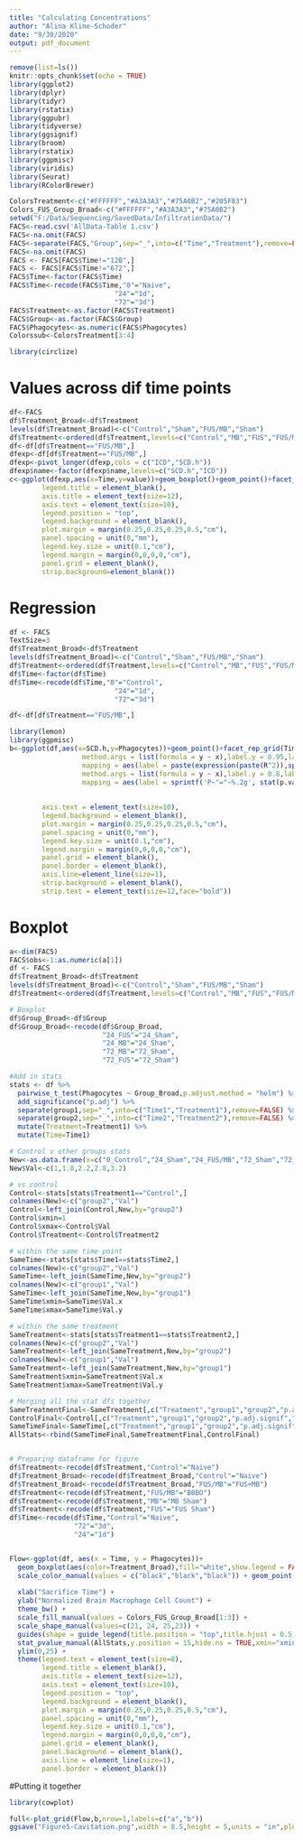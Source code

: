 ```yaml
---
title: "Calculating Concentrations"
author: "Alina Kline-Schoder"
date: "9/30/2020"
output: pdf_document
---
```


```r
remove(list=ls())
knitr::opts_chunk$set(echo = TRUE)
library(ggplot2)
library(dplyr)
library(tidyr)
library(rstatix)
library(ggpubr)
library(tidyverse)
library(ggsignif)
library(broom)
library(rstatix)
library(ggpmisc)
library(viridis)
library(Seurat)
library(RColorBrewer)

ColorsTreatment<-c("#FFFFFF","#A3A3A3","#75A0B2","#205F83")
Colors_FUS_Group_Broad<-c("#FFFFFF","#A3A3A3","#75A0B2")
setwd("F:/Data/Sequencing/SavedData/InfiltrationData/")
FACS<-read.csv('AllData-Table 1.csv')
FACS<-na.omit(FACS)
FACS<-separate(FACS,"Group",sep="_",into=c("Time","Treatment"),remove=FALSE)
FACS<-na.omit(FACS)
FACS <- FACS[FACS$Time!="120",]
FACS <- FACS[FACS$Time!="672",]
FACS$Time<-factor(FACS$Time)
FACS$Time<-recode(FACS$Time,"0"="Naive",
                          "24"="1d",
                          "72"="3d")
FACS$Treatment<-as.factor(FACS$Treatment)
FACS$Group<-as.factor(FACS$Group)
FACS$Phagocytes<-as.numeric(FACS$Phagocytes)
Colorssub<-ColorsTreatment[3:4]

library(circlize)
```

# Values across dif time points
```r
df<-FACS
df$Treatment_Broad<-df$Treatment
levels(df$Treatment_Broad)<-c("Control","Sham","FUS/MB","Sham")
df$Treatment<-ordered(df$Treatment,levels=c("Control","MB","FUS","FUS/MB"))
df<-df[df$Treatment=="FUS/MB",]
dfexp<-df[df$Treatment=="FUS/MB",]
dfexp<-pivot_longer(dfexp,cols = c("ICD","SCD.h"))
dfexp$name<-factor(dfexp$name,levels=c("SCD.h","ICD"))
c<-ggplot(dfexp,aes(x=Time,y=value))+geom_boxplot()+geom_point()+facet_wrap(name~.,nrow=1)+theme_bw()+ylab("dB")+ylim(-5,45)+theme(legend.position = "none")+xlab("Sacrifice Time")+  theme(legend.text = element_text(size=8),
        legend.title = element_blank(),
        axis.title = element_text(size=12),
        axis.text = element_text(size=10),
        legend.position = "top",
        legend.background = element_blank(),
        plot.margin = margin(0.25,0.25,0.25,0.5,"cm"),
        panel.spacing = unit(0,"mm"),
        legend.key.size = unit(0.1,"cm"),
        legend.margin = margin(0,0,0,0,"cm"),
        panel.grid = element_blank(),
        strip.background=element_blank())
```



# Regression
```r
df <- FACS
TextSize=3
df$Treatment_Broad<-df$Treatment
levels(df$Treatment_Broad)<-c("Control","Sham","FUS/MB","Sham")
df$Treatment<-ordered(df$Treatment,levels=c("Control","MB","FUS","FUS/MB"))
df$Time<-factor(df$Time)
df$Time<-recode(df$Time,"0"="Control",
                          "24"="1d",
                          "72"="3d")

df<-df[df$Treatment=="FUS/MB",]

library(lemon)
library(ggpmisc)
b<-ggplot(df,aes(x=SCD.h,y=Phagocytes))+geom_point()+facet_rep_grid(Time~.)+geom_smooth(method="lm",se = FALSE,fullrange=TRUE,color="black",size=0.5) + stat_fit_glance(method = "lm",
                  method.args = list(formula = y ~ x),label.y = 0.95,label.x=0.1,
                  mapping = aes(label = paste(expression(paste(R^2)),sprintf('~"="~%.2g', stat(r.squared)))),show.legend = TRUE, parse = TRUE,vstep = 0.1,size=TextSize)+ stat_fit_glance(method = "lm",
                  method.args = list(formula = y ~ x),label.y = 0.8,label.x=0.1,
                  mapping = aes(label = sprintf('P~"="~%.2g', stat(p.value))),show.legend = TRUE, parse = TRUE,vstep = 0.1,size=TextSize)+theme_bw()+theme(legend.position = "none",
                                                                                                                                                           plot.margin = margin(0.25,0.25,0.25,0.25,unit = "cm"),
                                                                                                                                                           axis.title = element_text(size=12,hjust=0.5))+ylab("Normalized Brain Macrophage Cell Count") + ylim(0,15)+xlim(-5,45)+geom_point()+xlab("SCD (dB)")+  theme(
        axis.text = element_text(size=10),
        legend.background = element_blank(),
        plot.margin = margin(0.25,0.25,0.25,0.5,"cm"),
        panel.spacing = unit(0,"mm"),
        legend.key.size = unit(0.1,"cm"),
        legend.margin = margin(0,0,0,0,"cm"),
        panel.grid = element_blank(),
        panel.border = element_blank(),
        axis.line=element_line(size=1),
        strip.background = element_blank(),
        strip.text = element_text(size=12,face="bold"))
```


# Boxplot
```r
a<-dim(FACS)
FACS$obs<-1:as.numeric(a[1])
df <- FACS
df$Treatment_Broad<-df$Treatment
levels(df$Treatment_Broad)<-c("Control","Sham","FUS/MB","Sham")
df$Treatment<-ordered(df$Treatment,levels=c("Control","MB","FUS","FUS/MB"))

# Boxplot
df$Group_Broad<-df$Group
df$Group_Broad<-recode(df$Group_Broad,
                       "24_FUS"="24_Sham",
                       "24_MB"="24_Sham",
                       "72_MB"="72_Sham",
                       "72_FUS"="72_Sham")

#Add in stats
stats <- df %>%
  pairwise_t_test(Phagocytes ~ Group_Broad,p.adjust.method = "holm") %>%
  add_significance("p.adj") %>%
  separate(group1,sep="_",into=c("Time1","Treatment1"),remove=FALSE) %>%
  separate(group2,sep="_",into=c("Time2","Treatment2"),remove=FALSE) %>%
  mutate(Treatment=Treatment1) %>%
  mutate(Time=Time1)

# Control v other groups stats
New<-as.data.frame(x=c("0_Control","24_Sham","24_FUS/MB","72_Sham","72_FUS/MB"))
New$Val<-c(1,1.8,2.2,2.8,3.2)

# vs control
Control<-stats[stats$Treatment1=="Control",]
colnames(New)<-c("group2","Val")
Control<-left_join(Control,New,by="group2")
Control$xmin=1
Control$xmax<-Control$Val
Control$Treatment<-Control$Treatment2

# within the same time point
SameTime<-stats[stats$Time1==stats$Time2,]
colnames(New)<-c("group2","Val")
SameTime<-left_join(SameTime,New,by="group2")
colnames(New)<-c("group1","Val")
SameTime<-left_join(SameTime,New,by="group1")
SameTime$xmin=SameTime$Val.x
SameTime$xmax=SameTime$Val.y

# within the same treatment
SameTreatment<-stats[stats$Treatment1==stats$Treatment2,]
colnames(New)<-c("group2","Val")
SameTreatment<-left_join(SameTreatment,New,by="group2")
colnames(New)<-c("group1","Val")
SameTreatment<-left_join(SameTreatment,New,by="group1")
SameTreatment$xmin=SameTreatment$Val.x
SameTreatment$xmax=SameTreatment$Val.y

# Merging all the stat dfs together
SameTreatmentFinal<-SameTreatment[,c("Treatment","group1","group2","p.adj.signif","xmin","xmax","p.adj")]
ControlFinal<-Control[,c("Treatment","group1","group2","p.adj.signif","xmin","xmax","p.adj")]
SameTimeFinal<-SameTime[,c("Treatment","group1","group2","p.adj.signif","xmin","xmax","p.adj")]
AllStats<-rbind(SameTimeFinal,SameTreatmentFinal,ControlFinal)


# Preparing dataframe for figure
df$Treatment<-recode(df$Treatment,"Control"="Naive")
df$Treatment_Broad<-recode(df$Treatment_Broad,"Control"="Naive")
df$Treatment_Broad<-recode(df$Treatment_Broad,"FUS/MB"="FUS+MB")
df$Treatment<-recode(df$Treatment,"FUS/MB"="BBBO")
df$Treatment<-recode(df$Treatment,"MB"="MB Sham")
df$Treatment<-recode(df$Treatment,"FUS"="FUS Sham")
df$Time<-recode(df$Time,"Control"="Naive",
                "72"="3d",
                "24"="1d")


Flow<-ggplot(df, aes(x = Time, y = Phagocytes))+
  geom_boxplot(aes(color=Treatment_Broad),fill="white",show.legend = FALSE) + 
  scale_color_manual(values = c("black","black","black")) + geom_point(aes(group=Treatment_Broad,fill=Treatment_Broad,shape=Treatment),
                                                                       position=position_dodge(width=0.75),size=2) + 
  xlab("Sacrifice Time") + 
  ylab("Normalized Brain Macrophage Cell Count") + 
  theme_bw() + 
  scale_fill_manual(values = Colors_FUS_Group_Broad[1:3]) + 
  scale_shape_manual(values=c(21, 24, 25,23)) + 
  guides(shape = guide_legend(title.position = "top",title.hjust = 0.5,override.aes = list(shape = c(21, 24, 25,23), fill = c(Colors_FUS_Group_Broad[1],Colors_FUS_Group_Broad[2],Colors_FUS_Group_Broad[2],Colors_FUS_Group_Broad[3])),nrow = 1),fill="none") + 
  stat_pvalue_manual(AllStats,y.position = 15,hide.ns = TRUE,xmin="xmin",xmax="xmax",step.increase = 0.1,color="black",label = "p.adj.signif",size=5,label.size = 5) + 
  ylim(0,25) +
  theme(legend.text = element_text(size=8),
        legend.title = element_blank(),
        axis.title = element_text(size=12),
        axis.text = element_text(size=10),
        legend.position = "top",
        legend.background = element_blank(),
        plot.margin = margin(0.25,0.25,0.25,0.5,"cm"),
        panel.spacing = unit(0,"mm"),
        legend.key.size = unit(0.1,"cm"),
        legend.margin = margin(0,0,0,0,"cm"),
        panel.grid = element_blank(),
        panel.background = element_blank(),
        axis.line = element_line(size=1),
        panel.border = element_blank())

```

#Putting it together
```r
library(cowplot)

full<-plot_grid(Flow,b,nrow=1,labels=c("a","b"))
ggsave("Figure5-Cavitation.png",width = 8.5,height = 5,units = "in",plot = full)
```

